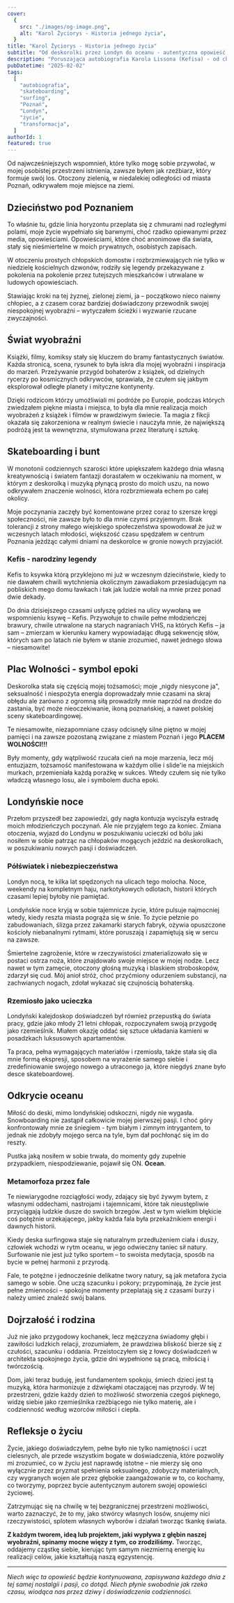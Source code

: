 ```yaml
---
cover:
  {
    src: "./images/og-image.png",
    alt: "Karol Życiorys - Historia jednego życia",
  }
title: "Karol Życiorys - Historia jednego życia"
subtitle: "Od deskorolki przez Londyn do oceanu - autentyczna opowieść o poszukiwaniu siebie"
description: "Poruszająca autobiografia Karola Lissona (Kefisa) - od chłopskich korzeni pod Poznaniem, przez skateboarding i londyńskie noce, aż po odkrycie miłości do oceanu i surfingu. Historia o transformacji, pasji i odnajdywaniu prawdziwego ja."
pubDatetime: "2025-02-02"
tags:
  [
    "autobiografia",
    "skateboarding",
    "surfing",
    "Poznań",
    "Londyn",
    "życie",
    "transformacja",
  ]
authorId: 1
featured: true
---
```


Od najwcześniejszych wspomnień, które tylko mogę sobie przywołać, w mojej osobistej przestrzeni istnienia, zawsze byłem jak rzeźbiarz, który formuje swój los. Otoczony zielenią, w niedalekiej odległości od miasta Poznań, odkrywałem moje miejsce na ziemi.

## Dzieciństwo pod Poznaniem

To właśnie tu, gdzie linia horyzontu przeplata się z chmurami nad rozległymi polami, moje życie wypełniało się barwnymi, choć rzadko opiewanymi przez media, opowieściami. Opowieściami, które choć anonimowe dla świata, stały się nieśmiertelne w moich prywatnych, osobistych zapisach.

W otoczeniu prostych chłopskich domostw i rozbrzmiewających nie tylko w niedzielę kościelnych dzwonów, rodziły się legendy przekazywane z pokolenia na pokolenie przez tutejszych mieszkańców i utrwalane w ludowych opowieściach.

Stawiając kroki na tej żyznej, zielonej ziemi, ja – początkowo nieco naiwny chłopiec, a z czasem coraz bardziej doświadczony przewodnik swojej niespokojnej wyobraźni – wytyczałem ścieżki i wyzwanie rzucane zwyczajności.

## Świat wyobraźni

Książki, filmy, komiksy stały się kluczem do bramy fantastycznych światów. Każda stronicą, scena, rysunek to była iskra dla mojej wyobraźni i inspiracja do marzeń. Przeżywanie przygód bohaterów z książek, od dzielnych rycerzy po kosmicznych odkrywców, sprawiała, że czułem się jakbym eksplorował odległe planety i mityczne kontynenty.

Dzięki rodzicom którzy umożliwiali mi podróże po Europie, podczas których zwiedzałem piękne miasta i miejsca, to była dla mnie realizacja moich wyobrażeń z książek i filmów w prawdziwym świecie. Ta magia z fikcji okazała się zakorzeniona w realnym świecie i nauczyła mnie, że największą podróżą jest ta wewnętrzna, stymulowana przez literaturę i sztukę.

## Skateboarding i bunt

W monotonii codziennych szarości które upiększałem każdego dnia własną kreatywnością i światem fantazji dorastałem w oczekiwaniu na moment, w którym z deskorolką i muzyką płynącą prosto do moich uszu, na nowo odkrywałem znaczenie wolności, która rozbrzmiewała echem po całej okolicy.

Moje poczynania zaczęły być komentowane przez coraz to szersze kręgi społeczności, nie zawsze było to dla mnie czymś przyjemnym. Brak tolerancji z strony małego wiejskiego społeczeństwa spowodował że już w wczesnych latach młodości, większość czasu spędzałem w centrum Poznania jeżdżąc całymi dniami na deskorolce w gronie nowych przyjaciół.

### Kefis - narodziny legendy

Kefis to ksywka którą przyklejono mi już w wczesnym dzieciństwie, kiedy to nie dawałem chwili wytchnienia okolicznym zawadiakom przesiadującym na pobliskich mego domu ławkach i tak jak ludzie wołali na mnie przez ponad dwie dekady.

Do dnia dzisiejszego czasami usłyszę gdzieś na ulicy wywołaną we wspomnieniu ksywę – Kefis. Przywołuje to chwile pełne młodzieńczej brawury, chwile utrwalone na starych nagraniach VHS, na których Kefis – ja sam – zmierzam w kierunku kamery wypowiadając długą sekwencję słów, których sam po latach nie byłem w stanie zrozumieć, nawet jednego słowa – niesamowite!

## Plac Wolności - symbol epoki

Deskorolka stała się częścią mojej tożsamości; moje „nigdy niesycone ja", seksualność i niespożyta energia doprowadzały mnie czasami na skraj obłędu ale zarówno z ogromną siłą prowadziły mnie naprzód na drodze do zastania, być może nieoczekiwanie, ikoną poznańskiej, a nawet polskiej sceny skateboardingowej.

Te niesamowite, niezapomniane czasy odcisnęły silne piętno w mojej pamięci i na zawsze pozostaną związane z miastem Poznań i jego **PLACEM WOLNOŚCI!!!**

Były momenty, gdy wątpliwość rzucała cień na moje marzenia, lecz mój entuzjazm, tożsamość manifestowana w każdym ollie i slide'ie na miejskich murkach, przemieniała każdą porażkę w sukces. Wtedy czułem się nie tylko władczą własnego losu, ale i symbolem ducha epoki.

## Londyńskie noce

Przełom przyszedł bez zapowiedzi, gdy nagła kontuzja wyciszyła estradę moich młodzieńczych poczynań. Ale nie przyjąłem tego za koniec. Zmiana otoczenia, wyjazd do Londynu w poszukiwaniu ucieczki od bólu jaki nosiłem w sobie patrząc na chłopaków mogących jeździć na deskorolkach, w poszukiwaniu nowych pasji i doświadczeń.

### Półświatek i niebezpieczeństwa

Londyn nocą, te kilka lat spędzonych na ulicach tego molocha. Noce, weekendy na kompletnym haju, narkotykowych odlotach, historii których czasami lepiej byłoby nie pamiętać.

Londyńskie noce kryją w sobie tajemnicze życie, które pulsuje najmocniej wtedy, kiedy reszta miasta pogrąża się w śnie. To życie pełznie po zabudowaniach, ślizga przez zakamarki starych fabryk, ożywia opuszczone kościoły niebanalnymi rytmami, które poruszają i zapamiętują się w sercu na zawsze.

Śmiertelne zagrożenie, które w rzeczywistości zmaterializowało się w postaci ostrza noża, które znajdowało swoje miejsce w mojej nodze. Lecz nawet w tym zamęcie, otoczony głośną muzyką i blaskiem stroboskopów, zdarzył się cud. Mój anioł stróż, choć przyćmiony odurzeniem substancji, na zachwianych nogach, zdołał wykazać się czujnością bohaterską.

### Rzemiosło jako ucieczka

Londyński kalejdoskop doświadczeń był również przepustką do świata pracy, gdzie jako młody 21 letni chłopak, rozpoczynałem swoją przygodę jako rzemieślnik. Miałem okazję oddać się sztuce układania kamieni w posadzkach luksusowych apartamentów.

Ta praca, pełna wymagających materiałów i rzemiosła, także stała się dla mnie formą ekspresji, sposobem na wyrażenie samego siebie i zredefiniowanie swojego nowego a utraconego ja, które niegdyś znane było desce skateboardowej.

## Odkrycie oceanu

Miłość do deski, mimo londyńskiej odskoczni, nigdy nie wygasła. Snowboarding nie zastąpił całkowicie mojej pierwszej pasji. I choć góry konfrontowały mnie ze śniegiem - tym białym i zimnym intrygantem, to jednak nie zdobyły mojego serca na tyle, bym dał pochłonąć się im do reszty.

Pustka jaką nosiłem w sobie trwała, do momenty gdy zupełnie przypadkiem, niespodziewanie, pojawił się ON. **Ocean**.

### Metamorfoza przez fale

Te niewiarygodne rozciągłości wody, zdający się być żywym bytem, z własnymi oddechami, nastrojami i tajemnicami, które tak nieustępliwie przyciągają ludzkie dusze do swoich brzegów. Jest w tym wielkim błękicie coś potężnie urzekającego, jakby każda fala była przekaźnikiem energii i dawnych historii.

Kiedy deska surfingowa staje się naturalnym przedłużeniem ciała i duszy, człowiek wchodzi w rytm oceanu, w jego odwieczny taniec sił natury. Surfowanie nie jest już tylko sportem – to swoista medytacja, sposób na bycie w pełnej harmonii z przyrodą.

Fale, te potężne i jednocześnie delikatne twory natury, są jak metafora życia samego w sobie. One uczą szacunku i pokory; przypominają, że życie jest pełne zmienności – spokojne momenty przeplatają się z czasami burzy i należy umieć znaleźć swój balans.

## Dojrzałość i rodzina

Już nie jako przygodowy kochanek, lecz mężczyzna świadomy głębi i zawiłości ludzkich relacji, zrozumiałem, że prawdziwa bliskość bierze się z czułości, szacunku i oddania. Przeistoczyłem się z łowcy doświadczeń w architekta spokojnego życia, gdzie dni wypełnione są pracą, miłością i twórczością.

Dom, jaki teraz buduję, jest fundamentem spokoju, śmiech dzieci jest tą muzyką, która harmonizuje z dźwiękami otaczającej nas przyrody. W tej przestrzeni, gdzie każdy dzień to możliwość stworzenia czegoś pięknego, widzę siebie jako rzemieślnika rzeźbiącego nie tylko materię, ale i codzienność według wzorców miłości i ciepła.

## Refleksje o życiu

Życie, jakiego doświadczyłem, pełne było nie tylko namiętności i uczt cielesnych, ale przede wszystkim bogate w doświadczenia, które pozwoliły mi zrozumieć, co w życiu jest naprawdę istotne – nie mierzy się ono wyłącznie przez pryzmat spełnienia seksualnego, zdobyczy materialnych, czy wygranych wojen ale przez głębokie zaangażowanie w to, co kochamy, co tworzymy, poprzez bycie autentycznym autorem swojej opowieści życiowej.

Zatrzymując się na chwilę w tej bezgranicznej przestrzeni możliwości, warto zaznaczyć, że to my, jako stwórcy własnych losów, snujemy nici rzeczywistości, splotem własnych wyborów i działań tworząc tkankę świata.

**Z każdym tworem, ideą lub projektem, jaki wypływa z głębin naszej wyobraźni, spinamy mocne więzy z tym, co zrodziliśmy.** Tworząc, oddajemy cząstkę siebie, kierując tym samym niezmierną energię ku realizacji celów, jakie kształtują naszą egzystencję.

---

_Niech więc ta opowieść będzie kontynuowana, zapisywana każdego dnia z tej samej nostalgii i pasji, co dotąd. Niech płynie swobodnie jak rzeka czasu, wiodąca nas przez dziwy i doświadczenia codzienności._
